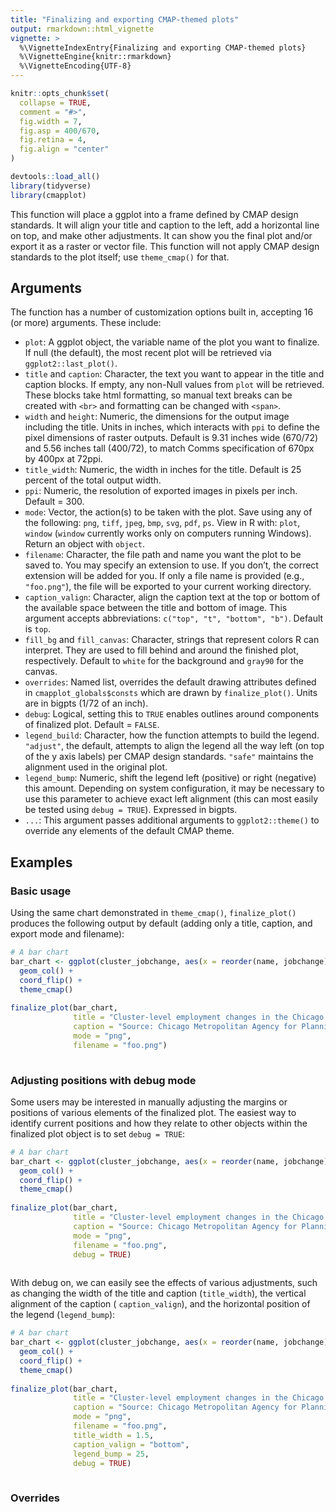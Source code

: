 ```yaml
---
title: "Finalizing and exporting CMAP-themed plots"
output: rmarkdown::html_vignette
vignette: >
  %\VignetteIndexEntry{Finalizing and exporting CMAP-themed plots}
  %\VignetteEngine{knitr::rmarkdown}
  %\VignetteEncoding{UTF-8}
---
```


```r
knitr::opts_chunk$set(
  collapse = TRUE,
  comment = "#>",
  fig.width = 7,
  fig.asp = 400/670,
  fig.retina = 4,
  fig.align = "center"
)

devtools::load_all()
library(tidyverse)
library(cmapplot)
```

This function will place a ggplot into a frame defined by CMAP design standards. It will align your title and caption to the left, add a horizontal line on top, and make other adjustments. It can show you the final plot and/or export it as a raster or vector file. This function will not apply CMAP design standards to the plot itself; use `theme_cmap()` for that.

## Arguments

The function has a number of customization options built in, accepting 16 (or more) arguments. These include:

* `plot`: A ggplot object, the variable name of the plot you want to finalize. If null (the default), the most recent plot will be retrieved via `ggplot2::last_plot()`.
* `title` and `caption`: Character, the text you want to appear in the title and caption blocks. If empty, any non-Null values from `plot` will be retrieved. These blocks take html formatting, so manual text breaks can be created with `<br>` and formatting can be changed with `<span>`.
* `width` and `height`: Numeric, the dimensions for the output image including the title. Units in inches, which interacts with `ppi` to define the pixel dimensions of raster outputs. Default is 9.31 inches wide (670/72) and 5.56 inches tall (400/72), to match Comms specification of 670px by 400px at 72ppi.
* `title_width`: Numeric, the width in inches for the title. Default is 25 percent of the total output width.
* `ppi`: Numeric, the resolution of exported images in pixels per inch. Default = 300.
* `mode`: Vector, the action(s) to be taken with the plot. Save using any of the following: `png`, `tiff`, `jpeg`, `bmp`, `svg`, `pdf`, `ps`. View in R with: `plot`, `window` (`window` currently works only on computers running Windows). Return an object with `object`.
* `filename`: Character, the file path and name you want the plot to be saved to. You may specify an extension to use. If you don't, the correct extension will be added for you. If only a file name is provided (e.g., `"foo.png"`), the file will be exported to your current working directory.
* `caption_valign`: Character, align the caption text at the top or bottom of the available space between the title and bottom of image. This argument accepts abbreviations: `c("top", "t", "bottom", "b")`. Default is `top`.
* `fill_bg` and `fill_canvas`: Character, strings that represent colors R can interpret. They are used to fill behind and around the finished plot, respectively.  Default to `white` for the background and `gray90` for the canvas.
* `overrides`: Named list, overrides the default drawing attributes defined in  `cmapplot_globals$consts` which are drawn by `finalize_plot()`. Units are in bigpts (1/72 of an inch).
* `debug`: Logical, setting this to `TRUE` enables outlines around components of finalized plot. Default = `FALSE`.
* `legend_build`: Character, how the function attempts to build the legend. `"adjust"`, the default, attempts to align the legend all the way left (on top of the y axis labels) per CMAP design standards. `"safe"` maintains the alignment used in the original plot.
* `legend_bump`: Numeric, shift the legend left (positive) or right (negative) this amount. Depending on system configuration, it may be necessary to use this parameter to achieve exact left alignment (this can most easily be tested using `debug = TRUE`). Expressed in bigpts.
* `...`: This argument passes additional arguments to `ggplot2::theme()` to override any elements of the default CMAP theme.

## Examples
### Basic usage

Using the same chart demonstrated in `theme_cmap()`, `finalize_plot()` produces the following output by default (adding only a title, caption, and export mode and filename):
```r
# A bar chart
bar_chart <- ggplot(cluster_jobchange, aes(x = reorder(name, jobchange), y = jobchange, fill = category)) +
  geom_col() +
  coord_flip() +
  theme_cmap()
  
finalize_plot(bar_chart,
              title = "Cluster-level employment changes in the Chicago MSA, 2001-17",
              caption = "Source: Chicago Metropolitan Agency for Planning analysis",
              mode = "png",
              filename = "foo.png")
              
```

### Adjusting positions with debug mode
Some users may be interested in manually adjusting the margins or positions of various elements of the finalized plot. The easiest way to identify current positions and how they relate to other objects within the finalized plot object is to set `debug = TRUE`:
```r
# A bar chart
bar_chart <- ggplot(cluster_jobchange, aes(x = reorder(name, jobchange), y = jobchange, fill = category)) +
  geom_col() +
  coord_flip() +
  theme_cmap()
  
finalize_plot(bar_chart,
              title = "Cluster-level employment changes in the Chicago MSA, 2001-17",
              caption = "Source: Chicago Metropolitan Agency for Planning analysis",
              mode = "png",
              filename = "foo.png",
              debug = TRUE)
              
```

With debug on, we can easily see the effects of various adjustments, such as changing the width of the title and caption (`title_width`), the vertical alignment of the caption ( `caption_valign`), and the horizontal position of the legend (`legend_bump`):
```r
# A bar chart
bar_chart <- ggplot(cluster_jobchange, aes(x = reorder(name, jobchange), y = jobchange, fill = category)) +
  geom_col() +
  coord_flip() +
  theme_cmap()
  
finalize_plot(bar_chart,
              title = "Cluster-level employment changes in the Chicago MSA, 2001-17",
              caption = "Source: Chicago Metropolitan Agency for Planning analysis",
              mode = "png",
              filename = "foo.png",
              title_width = 1.5,
              caption_valign = "bottom",
              legend_bump = 25,
              debug = TRUE)
              
```

### Overrides
